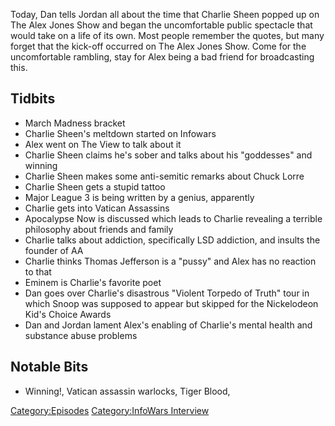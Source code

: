{{Episode
    | title           = February 18, 2011
    | caption         = [https://knowledgefight.libsyn.com/knowledge-fight-february-18-2011 Listen to this episode on Libsyn]
    | episodeNumber   = 140
    | length          = 01:06:53
    | airDate         = March 21, 2018
    | coverageDate    = February 18, 2011
    | episodeType     = [[:Category:InfoWars Interview|InfoWars Interview]]
    | appearance      = [[Charlie Sheen]], [[The View]], [[Lenny Dykstra aka "Nails"]], [[Chuck Lorre]], [[Thomas Jefferson]], [[Eminem]], [[Snoop]]
    | previousEpisode = [[139: St. Patrick's Day Special Report]]
    | nextEpisode     = [[141: March 20-22, 2018]]
}}

{{Stub}}

Today, Dan tells Jordan all about the time that Charlie Sheen popped up on The Alex Jones Show and began the uncomfortable public spectacle that would take on a life of its own. Most people remember the quotes, but many forget that the kick-off occurred on The Alex Jones Show. Come for the uncomfortable rambling, stay for Alex being a bad friend for broadcasting this.

==Tidbits==

*March Madness bracket
*Charlie Sheen's meltdown started on Infowars
*Alex went on The View to talk about it
*Charlie Sheen claims he's sober and talks about his "goddesses" and winning
*Charlie Sheen makes some anti-semitic remarks about Chuck Lorre
*Charlie Sheen gets a stupid tattoo
*Major League 3 is being written by a genius, apparently
*Charlie gets into Vatican Assassins
*Apocalypse Now is discussed which leads to Charlie revealing a terrible philosophy about friends and family
*Charlie talks about addiction, specifically LSD addiction, and insults the founder of AA
*Charlie thinks Thomas Jefferson is a "pussy" and Alex has no reaction to that
*Eminem is Charlie's favorite poet
*Dan goes over Charlie's disastrous "Violent Torpedo of Truth" tour in which Snoop was supposed to appear but skipped for the Nickelodeon Kid's Choice Awards
*Dan and Jordan lament Alex's enabling of Charlie's mental health and substance abuse problems

==Notable Bits==

*Winning!, Vatican assassin warlocks, Tiger Blood,

[[Category:Episodes]]
[[Category:InfoWars Interview]]